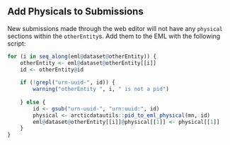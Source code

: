 ## Add Physicals to Submissions

New submissions made through the web editor will not have any `physical` sections within the `otherEntity`s. Add them to the EML with the following script:
    
```r
for (i in seq_along(eml@dataset@otherEntity)) {
    otherEntity <- eml@dataset@otherEntity[[i]]
    id <- otherEntity@id
    
    if (!grepl("urn-uuid-", id)) {
        warning("otherEntity ", i, " is not a pid")
        
    } else {
        id <- gsub("urn-uuid-", "urn:uuid:", id)
        physical <- arcticdatautils::pid_to_eml_physical(mn, id)
        eml@dataset@otherEntity[[i]]@physical[[1]] <- physical[[1]]
    }
}
```